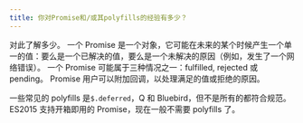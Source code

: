 ```yaml
---
title: 你对Promise和/或其polyfills的经验有多少？
---
```


对此了解多少。 一个 Promise 是一个对象，它可能在未来的某个时候产生一个单一的值：要么是一个已解决的值，要么是一个未解决的原因（例如，发生了一个网络错误）。 一个 Promise 可能属于三种情况之一：fulfilled, rejected 或 pending。 Promise 用户可以附加回调，以处理满足的值或拒绝的原因。

一些常见的 polyfills 是`$.deferred`，Q 和 Bluebird，但不是所有的都符合规范。 ES2015 支持开箱即用的 Promise，现在一般不需要 polyfills 了。
